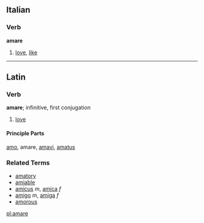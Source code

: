 ==Italian==
===Verb===
'''amare'''

# [[love]], [[like]]

----
==Latin==

===Verb===
'''amare'''; infinitive, first conjugation

# [[love]]

====Principle Parts====
[[amo]], amare, [[amavi]], [[amatus]]

===Related Terms===

*[[amatory]]
*[[amiable]]
*[[amicus]] ''m'', [[amica]] ''f''
*[[amigo]] ''m'', [[amiga]] ''f''
*[[amorous]]

[[pl:amare]]